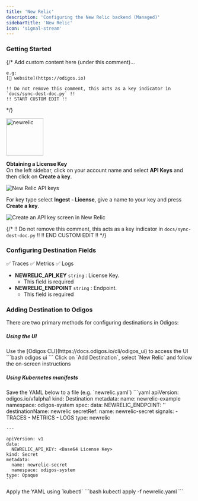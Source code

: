 ```yaml
---
title: 'New Relic'
description: 'Configuring the New Relic backend (Managed)'
sidebarTitle: 'New Relic'
icon: 'signal-stream'
---
```


### Getting Started

{/*
    Add custom content here (under this comment)...

    e.g:
    [🔗 website](https://odigos.io)

    !! Do not remove this comment, this acts as a key indicator in `docs/sync-dest-doc.py` !!
    !! START CUSTOM EDIT !!
*/}

<img src='https://d15jtxgb40qetw.cloudfront.net/newrelic.svg' alt='newrelic' width="100" height="100" className="not-prose" />

**Obtaining a License Key**<br/>
On the left sidebar, click on your account name and select **API Keys** and then click on **Create a key**.

<Frame>
  <img src="/backends/images/newrelic1.png" alt="New Relic API keys" />
</Frame>

For key type select **Ingest - License**, give a name to your key and press **Create a key**.

<Frame>
  <img src="/backends/images/newrelic2.png" alt="Create an API key screen in New Relic" />
</Frame>

{/*
    !! Do not remove this comment, this acts as a key indicator in `docs/sync-dest-doc.py` !!
    !! END CUSTOM EDIT !!
*/}

### Configuring Destination Fields

<Accordion title="Supported Signals:">
  ✅ Traces
  ✅ Metrics
  ✅ Logs
</Accordion>

- **NEWRELIC_API_KEY** `string` : License Key.
  - This field is required
- **NEWRELIC_ENDPOINT** `string` : Endpoint.
  - This field is required

### Adding Destination to Odigos

There are two primary methods for configuring destinations in Odigos:

##### **Using the UI**

<Steps>
  <Step>
    Use the [Odigos CLI](https://docs.odigos.io/cli/odigos_ui) to access the UI
    ```bash
    odigos ui
    ```
  </Step>
  <Step>
    Click on `Add Destination`, select `New Relic` and follow the on-screen instructions
  </Step>
</Steps>

##### **Using Kubernetes manifests**

<Steps>
  <Step>
    Save the YAML below to a file (e.g. `newrelic.yaml`)
    ```yaml
    apiVersion: odigos.io/v1alpha1
    kind: Destination
    metadata:
      name: newrelic-example
      namespace: odigos-system
    spec:
      data:
        NEWRELIC_ENDPOINT: '<Endpoint (options: [https://otlp.nr-data.net, https://otlp.eu01.nr-data.net])>'
      destinationName: newrelic
      secretRef:
        name: newrelic-secret
      signals:
      - TRACES
      - METRICS
      - LOGS
      type: newrelic

    ---

    apiVersion: v1
    data:
      NEWRELIC_API_KEY: <Base64 License Key>
    kind: Secret
    metadata:
      name: newrelic-secret
      namespace: odigos-system
    type: Opaque
    ```
  </Step>
  <Step>
    Apply the YAML using `kubectl`
    ```bash
    kubectl apply -f newrelic.yaml
    ```
  </Step>
</Steps>